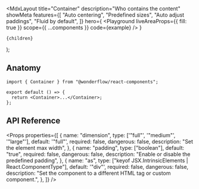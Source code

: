 

  <MdxLayout
    title="Container"
    description="Who contains the content"
    showMeta
    features={[
      "Auto centering",
      "Predefined sizes",
      "Auto adjust paddings",
      "Fluid by default",
    ]}
    hero={
      <Playground
        liveAreaProps={{ fill: true }}
        scope={{ ...components }}
        code={example}
      />
    }
  >
    {children}
  </MdxLayout>
);

## Anatomy

```tsx highlight=1,4
import { Container } from "@wonderflow/react-components";

export default () => {
  return <Container>...</Container>;
};
```

## API Reference

<Props
  properties={[
    {
      name: "dimension",
      type: ['"full"', '"medium"', '"large"'],
      default: '"full"',
      required: false,
      dangerous: false,
      description: "Set the element max width",
    },
    {
      name: "padding",
      type: ["boolean"],
      default: "true",
      required: false,
      dangerous: false,
      description: "Enable or disable the predefined padding",
    },
    {
      name: "as",
      type: ["keyof JSX.IntrinsicElements | React.ComponentType<any>"],
      default: '"div"',
      required: false,
      dangerous: false,
      description:
        "Set the component to a different HTML tag or custom component.",
    },
  ]}
/>
